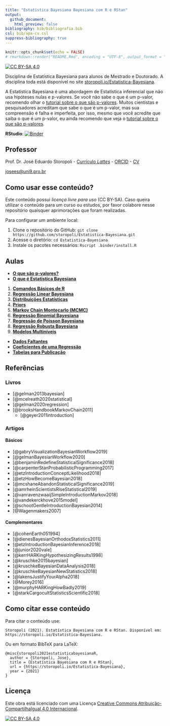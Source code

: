 ```yaml
---
title: "Estatística Bayesiana Bayesiana com R e RStan"
output:
  github_document:
    html_preview: false
bibliography: bib/bibliografia.bib
csl: bib/apa-cv.csl
suppress-bibliography: true
---
```


```r
knitr::opts_chunk$set(echo = FALSE)
# rmarkdown::render("README.Rmd", encoding = "UTF-8", output_format = "github_document")
```

[![CC BY-SA 4.0][cc-by-sa-shield]][cc-by-sa]

Disciplina de Estatística Bayesiana para alunos de Mestrado e Doutorado. A disciplina toda está disponível no site [storopoli.io/Estatistica-Bayesiana](https://storopoli.io/Estatistica-Bayesiana).

A Estatística Bayesiana é uma abordagem de Estatística inferencial que não usa hipóteses nulas e p-valores. Se você não sabe o que é um p-valor, recomendo olhar o [tutorial sobre o que são p-valores](https://storopoli.io/Estatistica-Bayesiana/pvalores.html). Muitos cientistas e pesquisadores acreditam que sabe o que é um p-valor, mas sua compreensão é falha e imperfeita, por isso, mesmo que você acredite que saiba o que é um p-valor, eu ainda recomendo que veja o [tutorial sobre o que são p-valores](https://storopoli.io/Estatistica-Bayesiana/pvalores.html).

**RStudio**: [![Binder](http://mybinder.org/badge_logo.svg)](http://mybinder.org/v2/gh/storopoli/Estatistica-Bayesiana/master?urlpath=rstudio)

## Professor

Prof. Dr. José Eduardo Storopoli - [Currículo *Lattes*](http://lattes.cnpq.br/2281909649311607) - [ORCID](https://orcid.org/0000-0002-0559-5176) - [CV](https://storopoli.io)

[josees@uni9.pro.br](mailto:josees@uni9.pro.br)

## Como usar esse conteúdo?

Este conteúdo possui *licença livre para uso* (CC BY-SA). Caso queira utilizar o conteúdo para um curso ou estudos, por favor colabore nesse repositório quaisquer aprimorações que foram realizadas.

Para configurar um ambiente local:

1. Clone o repositório do GitHub: `git clone https://github.com/storopoli/Estatistica-Bayesiana.git`
2. Acesse o diretório: `cd Estatistica-Bayesiana`
3. Instale os pacotes necessários: `Rscript .binder/install.R`

## Aulas

* [**O que são p-valores?**](https://storopoli.io/Estatistica-Bayesiana/pvalores.html)
* [**O que é Estatística Bayesiana**](https://storopoli.io/Estatistica-Bayesiana/0-Estatistica-Bayesiana.html)

1. [**Comandos Básicos de R**](https://storopoli.io/Estatistica-Bayesiana/1-Comandos_Basicos.html)
2. [**Regressão Linear Bayesiana**](https://storopoli.io/Estatistica-Bayesiana/2-Regressao_Linear.html)
3. [**Distribuições Estatísticas**](https://storopoli.io/Estatistica-Bayesiana/3-Distribuicoes_Estatisticas.html)
4. [**Priors**](https://storopoli.io/Estatistica-Bayesiana/4-Priors.html)
5. [**Markov Chain Montecarlo (MCMC)**](https://storopoli.io/Estatistica-Bayesiana/5-MCMC.html)
6. [**Regressão Binomial Bayesiana**](https://storopoli.io/Estatistica-Bayesiana/6-Regressao_Binomial.html)
7. [**Regressão de Poisson Bayesiana**](https://storopoli.io/Estatistica-Bayesiana/7-Regressao_Poisson.html)
8. [**Regressão Robusta Bayesiana**](https://storopoli.io/Estatistica-Bayesiana/8-Regressao_Robusta.html)
9. [**Modelos Multiníveis**](https://storopoli.io/Estatistica-Bayesiana/9-Regressao_Multinivel.html)

* [**Dados Faltantes**](https://storopoli.io/Estatistica-Bayesiana/aux-Dados_Faltantes.html)
* [**Coeficientes de uma Regressão**](https://storopoli.io/Estatistica-Bayesiana/aux-Regressao_Coeficientes.html)
* [**Tabelas para Publicação**](https://storopoli.io/Estatistica-Bayesiana/aux-Tabelas_para_Publicacao.html)

## Referências

### Livros

* [@gelman2013bayesian]
* [@mcelreath2020statistical]
* [@gelman2020regression]
* [@brooksHandbookMarkovChain2011]
  * [@geyer2011introduction]

### Artigos

#### Básicos

* [@gabryVisualizationBayesianWorkflow2019]
* [@gelmanBayesianWorkflow2020]
* [@benjaminRedefineStatisticalSignificance2018]
* [@carpenterStanProbabilisticProgramming2017]
* [@etzIntroductionConceptLikelihood2018]
* [@etzHowBecomeBayesian2018]
* [@mcshaneAbandonStatisticalSignificance2019]
* [@amrheinScientistsRiseStatistical2019]
* [@vanravenzwaaijSimpleIntroductionMarkov2018]
* [@vandekerckhove2015model]
* [@schootGentleIntroductionBayesian2014]
* [@Wagenmakers2007]

#### Complementares

* [@cohenEarth051994]
* [@dienesBayesianOrthodoxStatistics2011]
* [@etzIntroductionBayesianInference2018]
* [@junior2020vale]
* [@kerrHARKingHypothesizingResults1998]
* [@kruschke2015bayesian]
* [@kruschkeBayesianDataAnalysis2018]
* [@kruschkeBayesianNewStatistics2018]
* [@lakensJustifyYourAlpha2018]
* [@Morey2016]
* [@murphyHARKingHowBadly2019]
* [@starkCargocultStatisticsScientific2018]

## Como citar esse conteúdo

Para citar o conteúdo use:

```
Storopoli (2021). Estatística Bayesiana com R e RStan. Disponível em: https://storopoli.io/Estatistica-Bayesiana.
```

Ou em formato BibTeX para LaTeX:

```
@misc{storopoli2021estatisticabayesianaR,
  author = {Storopoli, Jose},
  title = {Estatística Bayesiana com R e RStan},
  url = {https://storopoli.io/Estatistica-Bayesiana},
  year = {2021}
}
```

## Licença

Este obra está licenciado com uma Licença
[Creative Commons Atribuição-CompartilhaIgual 4.0 Internacional][cc-by-sa].

[![CC BY-SA 4.0][cc-by-sa-image]][cc-by-sa]

[cc-by-sa]: http://creativecommons.org/licenses/by-sa/4.0/
[cc-by-sa-image]: https://licensebuttons.net/l/by-sa/4.0/88x31.png
[cc-by-sa-shield]: https://img.shields.io/badge/License-CC%20BY--SA%204.0-lightgrey.svg
